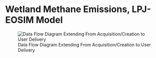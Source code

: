 # Wetland Methane Emissions, LPJ-EOSIM Model

![Data Flow Diagram Extending From Acquisition/Creation to User Delivery](./media/lpjeosim-wetlandch4-grid-v2_Data_Flow.png)
